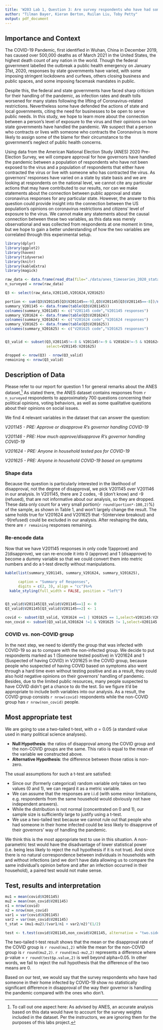 ```yaml
---
title: 'W203 Lab 1, Question 3: Are survey respondents who have had someone in their home infected by COVID-19 more likely to disapprove of the way their governor is handling the pandemic?'
author: "Tilman Bayer, Kieran Berton, Ruilan Liu, Toby Petty"
output: pdf_document
---
```

## Importance and Context
The COVID-19 Pandemic, first identified in Wuhan, China in December 2019, has caused over 500,000 deaths as of March 2021 in the United States, the highest death count of any nation in the world. Though the federal government labelled the outbreak a public health emergency on January 31st, 2020, responses by state governments have varied, with some imposing stringent lockdowns and curfews, others closing business and public spaces, and some imposing facemask mandates in public. 

Despite this, the federal and state governments have faced sharp criticism for their handling of the pandemic, as infection rates and death tolls worsened for many states following the lifting of Coronavirus-related restrictions. Nevertheless some have defended the actions of state and local governments, citing the need for businesses to be open to serve public needs. In this study, we hope to learn more about the connection between a person’s level of exposure to the virus and their opinions on how state governments have handled the pandemic. We suspect that a person who contracts or lives with someone who contracts the Coronavirus is more likely to assign some of the blame for their circumstance to the government’s neglect of public health concerns. 

Using data from the American National Election Study (ANES) 2020 Pre-Election Survey, we will compare approval for how governors have handled the pandemic between a population of respondents who have not been exposed to the virus and a population of respondents that either have contracted the virus or live with someone who has contracted the virus. As governors’ responses have varied on a state by state basis and we are looking at respondents on the national level, we cannot cite any particular actions that may have contributed to our results, nor can we make statements about the connection between public approval and state coronavirus responses for any particular state. However, the answer to this question could provide insight into the connection between the US population’s opinions on coronavirus restrictions and citizens’ level of exposure to the virus. We cannot make any statements about the causal connection between these two variables, as this data was merely observational and was collected from respondents at one moment in time, but we hope to gain a better understanding of how the two variables are correlated through this experimental setup.



```r
library(dplyr)
library(ggplot2) 
library(haven)
library(tidyverse)
library(knitr)
library(kableExtra)
library(magick)
```


```r

raw_data <- data.frame(read_dta(file="./data/anes_timeseries_2020_stata_20210211.dta"))
n_surveyed = nrow(raw_data)

Q3 <- select(raw_data,V201145,V201624,V201625)

portion <- sum(Q3$V201145[Q3$V201145==-9],Q3$V201145[Q3$V201145==-8])/nrow(Q3)
summary_V201145 <- data.frame(table(Q3$V201145))
colnames(summary_V201145) <- c("V201145 code","V201145 responses")
summary_V201624 <- data.frame(table(Q3$V201624))
colnames(summary_V201624) <- c("V201624 code","V201624 responses")
summary_V201625 <- data.frame(table(Q3$V201625))
colnames(summary_V201625) <- c("V201625 code","V201625 responses")


Q3_valid <- subset(Q3,V201145!=-8 & V201145!=-9 & V201624!=-5 & V201624!=-9 & V201625!=-5 & V201625!=-9,
                   select=V201145:V201625)

dropped <- nrow(Q3) - nrow(Q3_valid)
remaining <- nrow(Q3_valid)
```

## Description of Data
Please refer to our report for question 1 for general remarks about the ANES dataset,^[To call out one aspect here: As advised by ANES, an accurate analysis based on this data would have to account for the survey weights included in the dataset. Per the instructors, we are ignoring them for the purposes of this labs project.]  As stated there, the ANES dataset contains responses from `r n_surveyed` respondents to approximately 700 questions concerning their political opinions, voting behaviors, as well as some qualitative questions about their opinions on social issues.

We find 4 relevant variables in the dataset that can answer the question:

*V201145 - PRE: Approve or disapprove R's governor handling COVID-19*

*V201146 - PRE: How much approve/disapprove R's governor handling COVID-19*

*V201624 - PRE: Anyone in household tested pos for COVID-19*

*V201625 - PRE: Anyone in household COVID-19 based on symptoms*

### Shape data
Because the question is particularly interested in the likelihood of disapproval, not the degree of disapproval, we pick V201145 over V201146 in our analysis. In V201145, there are 2 codes, -8 (don't know) and -9 (refused), that are not informative about our analysis, so they are dropped. These data only count for a very small portion(`r round(portion*-100,2)`%) of the sample, as shown in Table 1, and won't largely change the result. The same holds true for V201624 and V201625 that -5(interview breakout) and -9(refused) could be excluded in our analysis. After reshaping the data, there are `r remaining` responses remaining. 

### Re-encode data
Now that we have V201145 responses in only code 1(approve) and 2(disapprove), we can re-encode it into 0 (approve) and 1 (disapprove) to become a dummy variable so that we could convert them into metric numbers and do a t-test directly without manipulations.


```r

kable(list(summary_V201145, summary_V201624, summary_V201625),
      
      caption = "Summary of Responses",
      digits = c(2, 3), align = "cc")%>%
  kable_styling(full_width = FALSE, position = "left")


Q3_valid$V201145[Q3_valid$V201145==1] <- 0
Q3_valid$V201145[Q3_valid$V201145==2] <- 1

```


```r

covid <- subset(Q3_valid, V201624 ==1 | V201625 == 1,select=V201145:V201625)
non_covid <- subset(Q3_valid,V201624 !=1 & V201625 != 1,select=V201145:V201625)

```

### COVID vs. non-COVID group
In the next step, we need to identify the group that was infected with COVID-19 so as to compare with the non-infected group. We decide to put respondents marked as 1 (Someone tested positive) in V201624 and 1 (Suspected of having COVID) in V201625 in the COVID group, because people who suspected of having COVID based on symptoms also went through a hard time even without testing positive and as a result, they could also hold negative opinions on their governors’ handling of pandemic. Besides, due to the limited public resources, many people suspected to have COVID didn’t get a chance to do the test. So we figure it’d be appropriate to include both variables into our analysis. As a result, the COVID group consists `r nrow(covid)` respondents while the non-COVID group has `r nrow(non_covid)` people.

## Most appropriate test 
We are going to use a two-tailed t-test, with $\alpha = 0.05$ (a standard value used in many political science analyses). 

* **Null Hypothesis**: the ratios of disapproval among the COVID group and the non-COVID groups are the same. This ratio is equal to the mean of the variable we constructed above. 
* **Alternative Hypothesis**: the difference between those ratios is non-zero.

The usual assumptions for such a t-test are satisfied:

* Since our (formerly categorical) random variable only takes on two values (0 and 1), we can regard it as a metric variable.
* We can assume that the responses are i.i.d (with some minor limitations, e.g. respondents from the same household would obviously not have independent answers).
* While the distribution is not normal (concentrated on 0 and 1), our sample size is sufficiently large to justify using a t-test.
* We use a two-tailed test because we cannot rule out that people who had someone in their home infected could be _less_ likely to disapprove of their governors' way of handling the pandemic.

We think this is the most appropriate test to use in this situation. A non-parametric test would have the disadvantage of lower statistical power (i.e. being less likely to reject the null hypothesis if it is not true). And since there is no natural correspondence between individuals in households with and without infections (and we don't have data allowing us to compare the same individual's opinion before and after an infection occurred in their household), a paired test would not make sense.

## Test, results and interpretation
```r
mu1 = mean(covid$V201145)
mu2 = mean(non_covid$V201145)
n1 = nrow(covid)
n2 = nrow(non_covid)
var1 = var(covid$V201145)
var2 = var(non_covid$V201145)
t_stat = (mu1-mu2)/(var1/n1 + var2/n2)^(1/2)
```

```r
test <- t.test(covid$V201145,non_covid$V201145, alternative = "two.sided")
```

The two-tailed t-test result shows that the mean or the disapproval rate of the COVID group is `r round(mu1,2)` while the mean for the non-COVID group is `r round(mu2,2)`. `r round(mu1-mu2,2)` represents a difference where p-value = `r round(test$p.value,2)` is well beyond alpha=0.05. In other words, we fail to reject the null hypothesis that the difference of the two means are 0. 

Based on our test, we would say that the survey respondents who have had someone in their home infected by COVID-19 show no statistically significant difference in disapproval of the way their governor is handling the pandemic compared with the ones who don't.

 
